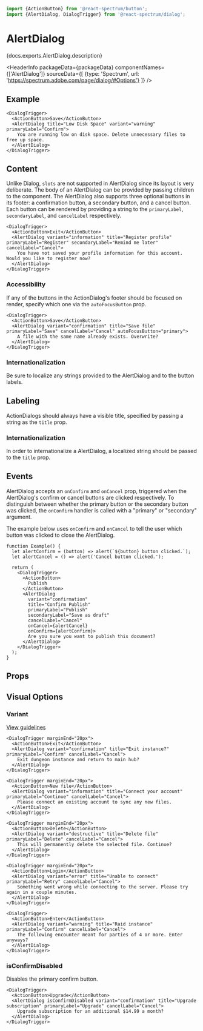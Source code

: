 <!-- Copyright 2020 Adobe. All rights reserved.
This file is licensed to you under the Apache License, Version 2.0 (the "License");
you may not use this file except in compliance with the License. You may obtain a copy
of the License at http://www.apache.org/licenses/LICENSE-2.0
Unless required by applicable law or agreed to in writing, software distributed under
the License is distributed on an "AS IS" BASIS, WITHOUT WARRANTIES OR REPRESENTATIONS
OF ANY KIND, either express or implied. See the License for the specific language
governing permissions and limitations under the License. -->



```jsx import
import {ActionButton} from '@react-spectrum/button';
import {AlertDialog, DialogTrigger} from '@react-spectrum/dialog';
```

# AlertDialog

<p>{docs.exports.AlertDialog.description}</p>

<HeaderInfo
  packageData={packageData}
  componentNames={['AlertDialog']}
  sourceData={[
    {type: 'Spectrum', url: 'https://spectrum.adobe.com/page/dialog/#Options'}
  ]} />

## Example

```tsx example
<DialogTrigger>
  <ActionButton>Save</ActionButton>
  <AlertDialog title="Low Disk Space" variant="warning" primaryLabel="Confirm">
    You are running low on disk space. Delete unnecessary files to free up space.
  </AlertDialog>
</DialogTrigger>
```

## Content

Unlike Dialog, `slots` are not supported in AlertDialog since its layout is very deliberate.
The body of an AlertDialog can be provided by passing children to the component. The AlertDialog also 
supports three optional buttons in its footer: a confirmation button, a secondary button, and a cancel button.
Each button can be rendered by providing a string to the `primaryLabel`, `secondaryLabel`, and `cancelLabel` 
respectively.

```tsx example
<DialogTrigger>
  <ActionButton>Exit</ActionButton>
  <AlertDialog variant="information" title="Register profile" primaryLabel="Register" secondaryLabel="Remind me later" cancelLabel="Cancel">
    You have not saved your profile information for this account. Would you like to register now?
  </AlertDialog>
</DialogTrigger>
```

### Accessibility

If any of the buttons in the ActionDialog's footer should be focused on render, specify which one via the `autoFocusButton` prop.

```tsx example
<DialogTrigger>
  <ActionButton>Save</ActionButton>
  <AlertDialog variant="confirmation" title="Save file" primaryLabel="Save" cancelLabel="Cancel" autoFocusButton="primary">
    A file with the same name already exists. Overwrite?
  </AlertDialog>
</DialogTrigger>
```

### Internationalization

Be sure to localize any strings provided to the AlertDialog and to the button labels.  

## Labeling

ActionDialogs should always have a visible title, specified by passing a string as the `title` prop.

### Internationalization

In order to internationalize a AlertDialog, a localized string should be passed to the `title` prop.

## Events

AlertDialog accepts an `onConfirm` and `onCancel` prop, triggered when the AlertDialog's confirm or cancel buttons are clicked respectively. 
To distinguish between whether the primary button or the secondary button was clicked, the `onConfirm` handler is called with a "primary" or "secondary"
argument. 

The example below uses `onConfirm` and `onCancel` to tell the user which button was clicked to close the AlertDialog.

```tsx example
function Example() {
  let alertConfirm = (button) => alert(`${button} button clicked.`);
  let alertCancel = () => alert('Cancel button clicked.');

  return (
    <DialogTrigger>
      <ActionButton>
        Publish
      </ActionButton>
      <AlertDialog 
        variant="confirmation" 
        title="Confirm Publish" 
        primaryLabel="Publish" 
        secondaryLabel="Save as draft" 
        cancelLabel="Cancel"
        onCancel={alertCancel}
        onConfirm={alertConfirm}>
        Are you sure you want to publish this document?
      </AlertDialog>
    </DialogTrigger>
  );
}
```

## Props

<PropTable component={docs.exports.AlertDialog} links={docs.links} />

## Visual Options

### Variant
[View guidelines](https://spectrum.adobe.com/page/dialog/#Options)

```tsx example
<DialogTrigger marginEnd="20px">
  <ActionButton>Exit</ActionButton>
  <AlertDialog variant="confirmation" title="Exit instance?" primaryLabel="Confirm" cancelLabel="Cancel">
    Exit dungeon instance and return to main hub?
  </AlertDialog>
</DialogTrigger>

<DialogTrigger marginEnd="20px">
  <ActionButton>New file</ActionButton>
  <AlertDialog variant="information" title="Connect your account" primaryLabel="Continue" cancelLabel="Cancel">
    Please connect an existing account to sync any new files.
  </AlertDialog>
</DialogTrigger>

<DialogTrigger marginEnd="20px">
  <ActionButton>Delete</ActionButton>
  <AlertDialog variant="destructive" title="Delete file" primaryLabel="Delete" cancelLabel="Cancel">
    This will permanently delete the selected file. Continue?
  </AlertDialog>
</DialogTrigger>

<DialogTrigger marginEnd="20px">
  <ActionButton>Login</ActionButton>
  <AlertDialog variant="error" title="Unable to connect" primaryLabel="Retry" cancelLabel="Cancel">
    Something went wrong while connecting to the server. Please try again in a couple minutes.
  </AlertDialog>
</DialogTrigger>

<DialogTrigger>
  <ActionButton>Enter</ActionButton>
  <AlertDialog variant="warning" title="Raid instance" primaryLabel="Confirm" cancelLabel="Cancel">
    The following encounter meant for parties of 4 or more. Enter anyways?
  </AlertDialog>
</DialogTrigger>
```

### isConfirmDisabled

Disables the primary confirm button.

```tsx example
<DialogTrigger>
  <ActionButton>Upgrade</ActionButton>
  <AlertDialog isConfirmDisabled variant="confirmation" title="Upgrade subscription" primaryLabel="Upgrade" cancelLabel="Cancel">
    Upgrade subscription for an additional $14.99 a month?
  </AlertDialog>
</DialogTrigger>
```
